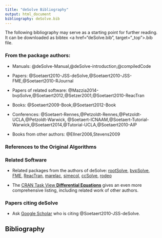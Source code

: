 ---
title: "deSolve Bibliography"
output: html_document
bibliography: deSolve.bib
---

<head><base target="_top" /></head>

The following bibliography may serve as a starting point for further reading. 
It can be downloaded as bibtex <a href="deSolve.bib", target="_top">.bib</a> file.

### From the package authors:

* Manuals: @deSolve-Manual,@deSolve-introduction,@compiledCode

* Papers: @Soetaert2010-JSS-deSolve,@Soetaert2010-JSS-FME,@Soetaert2010-RJournal

* Papers of related software: @Mazzia2014-bvpSolve,@Soetaert2012,@Setzer2001,@Soetaert2010-ReacTran

* Books: @Soetaert2009-Book,@Soetaert2012-Book

* Conferences: @Soetaert-Rennes,@Petzoldt-Rennes,@Petzoldt-UCLA,@Petzoldt-Warwick,
@Soetaert-ICNAAM,@Soetaert-Tutorial-Warwick,@Soetaert2014,@Tutorial-UCLA,@Soetaert2010-AIP

* Books from other authors: @Ellner2006,Stevens2009


### References to the Original Algorithms



### Related Software

* Related packages from the authors of deSolve: 
[rootSolve](http://cran.r-project.org/package=rootSolve), 
[bvpSolve](http://cran.r-project.org/package=bvpSolve), 
[FME](http://fme.r-forge.r-project.org/), 
[ReacTran](http://cran.r-project.org/package=ReacTran), 
[marelac](http://cran.r-project.org/package=marelac), 
[simecol](http://simecol.r-forge.r-project.org), 
[ccSolve](https://github.com/karlines/ccSolve), 
[rodeo](https://github.com/dkneis/rodeo)

* The [CRAN Task View **Differential Equations**](https://cran.r-project.org/web/views/DifferentialEquations.html)
gives an even more comprehensive listing, including related work of other authors. 


### Papers citing deSolve

* Ask [Google Scholar](https://scholar.google.de/scholar?cites=7659476596233292461) who is citing @Soetaert2010-JSS-deSolve.


## Bibliography





